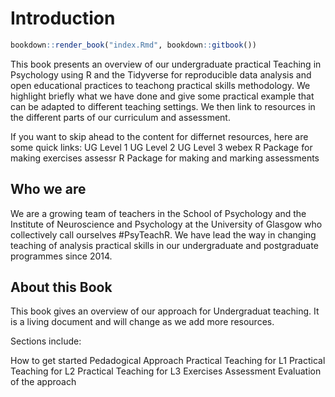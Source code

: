 
# Introduction

```r

bookdown::render_book("index.Rmd", bookdown::gitbook())

```


This book presents an overview of our undergraduate practical Teaching in Psychology using R and the Tidyverse for reproducible data analysis and open educational practices to teachong practical skills methodology.  We highlight briefly what we have done and give some practical example that can be adapted to different teaching settings.  We then link to resources in the different parts of our curriculum and assessment.

If you want to skip ahead to the content for differnet resources, here are some quick links:
  UG Level 1
  UG Level 2
  UG Level 3
  webex R Package for making exercises
  assessr R Package for making and marking assessments

## Who we are

We are a growing team of teachers in the School of Psychology and the Institute of Neuroscience and Psychology at the University of Glasgow who collectively call ourselves #PsyTeachR.  We have lead the way in changing teaching of analysis practical skills in our undergraduate and postgraduate programmes since 2014.

## About this Book

This book gives an overview of our approach for Undergraduat teaching.  It is a living document and will change as we add more resources.  

Sections include:

How to get started
Pedadogical Approach
Practical Teaching for L1
Practical Teaching for L2
Practical Teaching for L3
Exercises
Assessment
Evaluation of the approach
